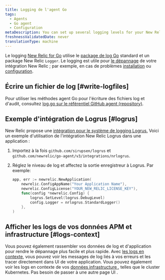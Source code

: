```yaml
---
title: Logging de l'agent Go
tags:
  - Agents
  - Go agent
  - Configuration
metaDescription: You can set up several logging levels for your New Relic Go agent; this is useful for troubleshooting your New Relic Golang integration.
freshnessValidatedDate: never
translationType: machine
---
```


Le logging [New Relic for Go](/docs/agents/go-agent/get-started/new-relic-go) utilise le [package de log Go](https://golang.org/pkg/log/) standard et un package New Relic `Logger`. Le logging est utile pour [le dépannage](/docs/agents/go-agent/troubleshooting/no-data-appears-go) de votre intégration New Relic ; par exemple, en cas de problèmes [installation](/docs/agents/go-agent/get-started/install-new-relic-go) ou [configuration](/docs/agents/go-agent/instrumentation/go-agent-configuration).

## Écrire un fichier de log [#write-logfiles]

Pour utiliser les méthodes agent Go pour l&apos;écriture des fichiers log et d&apos;audit, consultez [log.go sur le référentiel GitHub agent (repository)](https://github.com/newrelic/go-agent/blob/20541a9393ae651949eb75b82666d4a7c2a10dec/v3/newrelic/log.go).

## Exemple d&apos;intégration de Logrus [#logrus]

New Relic propose une [intégration pour le système de logging Logrus.](https://github.com/newrelic/go-agent/blob/master/v3/integrations/nrlogrus/nrlogrus.go) Voici un exemple d&apos;utilisation de l&apos;intégration New Relic Logrus dans une application :

1. Importez à la fois `github.com/sirupsen/logrus` et `github.com/newrelic/go-agent/v3/integrations/nrlogrus`.

2. Réglez le niveau de log et affectez la sortie enregistreur à Logrus. Par exemple:

   ```go
   app, err := newrelic.NewApplication(
       newrelic.ConfigAppName("Your Application Name"),
       newrelic.ConfigLicense("YOUR_NEW_RELIC_LICENSE_KEY"),
       func(config *newrelic.Config) {
           logrus.SetLevel(logrus.DebugLevel)
           config.Logger = nrlogrus.StandardLogger()
       },
   )
   ```

## Afficher les logs de vos données APM et infrastructure [#logs-context]

Vous pouvez également rassembler vos données de log et d&apos;application pour rendre le dépannage plus facile et plus rapide. Avec [les logs en contexte](/docs/logs/logs-context/configure-logs-context-go/), vous pouvez voir les messages de log liés à vos erreurs et les tracer directement dans UI de votre application. Vous pouvez également voir les logs en contexte de vos [données infrastructure ](/docs/logs/forward-logs/forward-your-logs-using-infrastructure-agent/), telles que le cluster Kubernetes. Pas besoin de passer à une autre page UI .